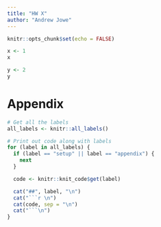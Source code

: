```yaml
---
title: "HW X"
author: "Andrew Jowe"
---
```


```r
knitr::opts_chunk$set(echo = FALSE)
```

```r
x <- 1
x
```

```r
y <- 2
y
```

# Appendix
```r
# Get all the labels
all_labels <- knitr::all_labels()

# Print out code along with labels
for (label in all_labels) {
  if (label == "setup" || label == "appendix") {
    next
  }

  code <- knitr::knit_code$get(label)

  cat("##", label, "\n")
  cat("```r \n")
  cat(code, sep = "\n")
  cat("```\n")
}
```